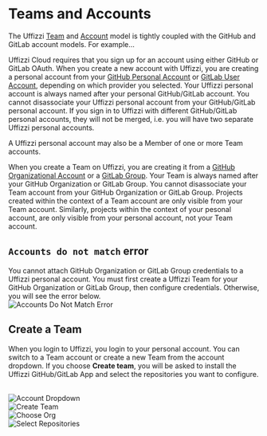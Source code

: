 
# Teams and Accounts

The Uffizzi [Team](/cloud/rbac#teams) and [Account](/cloud/rbac#accounts) model is tightly coupled with the GitHub and GitLab account models. For example... 

Uffizzi Cloud requires that you sign up for an account using either GitHub or GitLab OAuth. When you create a new account with Uffizzi, you are creating a personal account from your [GitHub Personal Account](https://docs.github.com/en/get-started/learning-about-github/types-of-github-accounts#personal-accounts) or [GitLab User Account](https://docs.gitlab.com/ee/user/profile/), depending on which provider you selected. Your Uffizzi personal account is always named after your personal GitHub/GitLab account. You cannot disassociate your Uffizzi personal account from your GitHub/GitLab personal account. If you sign in to Uffizzi with different GitHub/GitLab personal accounts, they will not be merged, i.e. you will have two separate Uffizzi personal accounts. 

A Uffizzi personal account may also be a Member of one or more Team accounts.

When you create a Team on Uffizzi, you are creating it from a [GitHub Organizational Account](https://docs.github.com/en/get-started/learning-about-github/types-of-github-accounts#organization-accounts) or a [GitLab Group](https://docs.gitlab.com/ee/user/group/). Your Team is always named after your GitHub Organization or GitLab Group. You cannot disassociate your Team account from your GitHub Organization or GitLab Group. Projects created within the context of a Team account are only visible from your Team account. Similarly, projects within the context of your pesonal account, are only visible from your personal account, not your Team account.

## **`Accounts do not match` error**

<Callout type="warning">
    You cannot attach GitHub Organization or GitLab Group credentials to a Uffizzi personal account. You must first create a Uffizzi Team for your GitHub Organization or GitLab Group, then configure credentials. Otherwise, you will see the error below.
</Callout>

<br />
<Image
    src="/images/accounts-do-not-match-error.webp"
    width={800}
    height={541}
    alt="Accounts Do Not Match Error"
    className="border rounded-lg overflow-hidden mt-6"
/>
<br />


## **Create a Team**
When you login to Uffizzi, you login to your personal account. You can switch to a Team account or create a new Team from the account dropdown. If you choose **Create team**, you will be asked to install the Uffizzi GitHub/GitLab App and select the repositories you want to configure.

<br />
<Image
    src="/images/account-dropdown.webp"
    width={800}
    height={541}
    alt="Account Dropdown"
    className="border rounded-lg overflow-hidden mt-6"
/>
<br />
<Image
    src="/images/create-team.webp"
    width={800}
    height={541}
    alt="Create Team"
    className="border rounded-lg overflow-hidden mt-6"
/>
<br />
<Image
    src="/images/choose-org.webp"
    width={800}
    height={541}
    alt="Choose Org"
    className="border rounded-lg overflow-hidden mt-6"
/>
<br />
<Image
    src="/images/select-repositories.webp"
    width={800}
    height={541}
    alt="Select Repositories"
    className="border rounded-lg overflow-hidden mt-6"
/>
<br />